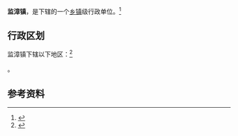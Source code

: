 {{中国乡级行政区|14/04/29/103/000}}

'''监漳镇'''，是{{PRC admin/fullname|14/04/29/103/000|3}}下辖的一个[[乡镇|乡镇]]级行政单位。<ref>{{PRC admin/ref sgc|{{PRC admin/parent|14/04/29/103/000}}}}</ref>

== 行政区划 ==

监漳镇下辖以下地区：<ref>{{PRC admin/ref sgc|14/04/29/103/000}}</ref>

{{PRC admin/children|14/04/29/103/000}}。

== 参考资料 ==

{{reflist}}

{{行政区划小作品}}
{{PRC admin/navcat|14/04/29/103/000}}